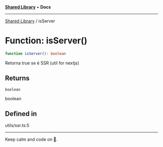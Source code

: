 
<Meta title="Libs/Shared/functions/isServer" />



[**Shared Library**](/?path=/docs/libs-shared-overview--page) • **Docs**

***

[Shared Library](/?path=/docs/libs-shared-overview--page) / isServer

# Function: isServer()

```ts
function isServer(): boolean
```

Retorna true se é SSR (util for nextjs)

## Returns

`boolean`

boolean

## Defined in

utils/ssr.ts:5


***

Keep calm and code on 🤘.